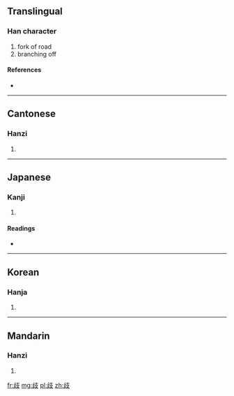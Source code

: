 {{also|岐}}
==Translingual==

===Han character===
{{Han char|rn=77|rad=止|as=04|sn=8|four=2414<sub>7</sub>|canj=卜一十水 (YMJE)}}

# fork of road
# branching off

====References====
* {{Han ref|kx=0576.020|dkj=16275|dj=0966.020|hdz=21440.050|uh=6B67|ud=27495|bh=AA5B|bd=43611}}

----

==Cantonese==

===Hanzi===
{{yue-hanzi|jyut=|y=kei4}}

# {{defn|lang=yue|sort=止04}}

----

==Japanese==

===Kanji===
{{ja-kanji|grade=|rs=止04}}

# {{defn|lang=ja|sort=止04}}

====Readings====
* {{ja-readings|on=[[き]] (ki), [[ぎ]] (gi)|kun=[[ゆび]] (yubi), [[わかれる]] (wakareru)}}

----

==Korean==

===Hanja===
{{ko-hanja|hangeul=기|eumhun=|rv=gi|mr=ki|y=ki}}

# {{defn|lang=ko|sort=止04}}

----

==Mandarin==

===Hanzi===
{{cmn-hanzi|pin=[[qí]] ([[qi2]])|wg=ch'i<sup>2</sup>}}

# {{defn|lang=cmn|sort=止04}}

[[fr:歧]]
[[mg:歧]]
[[pl:歧]]
[[zh:歧]]